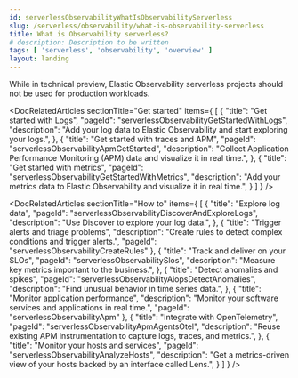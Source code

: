 ```yaml
---
id: serverlessObservabilityWhatIsObservabilityServerless
slug: /serverless/observability/what-is-observability-serverless
title: What is Observability serverless?
# description: Description to be written
tags: [ 'serverless', 'observability', 'overview' ]
layout: landing
---
```


<p><DocBadge template="technical preview" /></p>

<DocLandingHero
  title="Elastic Observability"
  description="Elastic Observability accelerates problem resolution with open, flexible, and unified observability powered by advanced machine learning and analytics. Elastic ingests all operational and business telemetry and correlates for faster root cause detection."
  image="observability"
  headerIcon="logoObservability"
  display="align"
/>

<DocCallOut color="warning" title="Production workloads">While in technical preview, Elastic Observability serverless projects should not be used for production workloads.</DocCallOut>

<DocRelatedArticles
  sectionTitle="Get started"
  items={
    [
      {
        "title": "Get started with Logs",
        "pageId": "serverlessObservabilityGetStartedWithLogs",
        "description": "Add your log data to Elastic Observability and start exploring your logs.",
      },
      {
        "title": "Get started with traces and APM",
        "pageId": "serverlessObservabilityApmGetStarted",
        "description": "Collect Application Performance Monitoring (APM) data and visualize it in real time.",
      },
      {
        "title": "Get started with metrics",
        "pageId": "serverlessObservabilityGetStartedWithMetrics",
        "description": "Add your metrics data to Elastic Observability and visualize it in real time.",
      }
    ]
  }
/>

<DocRelatedArticles
  sectionTitle="How to"
  items={
    [
      {
        "title": "Explore log data",
        "pageId": "serverlessObservabilityDiscoverAndExploreLogs",
        "description": "Use Discover to explore your log data.",
      },
      {
        "title": "Trigger alerts and triage problems",
        "description": "Create rules to detect complex conditions and trigger alerts.",
        "pageId": "serverlessObservabilityCreateRules"
      },
      {
       "title": "Track and deliver on your SLOs",
        "pageId": "serverlessObservabilitySlos",
        "description": "Measure key metrics important to the business.",
      },
      {
        "title": "Detect anomalies and spikes",
        "pageId": "serverlessObservabilityAiopsDetectAnomalies",
        "description": "Find unusual behavior in time series data.",
      },
      {
        "title": "Monitor application performance",
        "description": "Monitor your software services and applications in real time.",
        "pageId": "serverlessObservabilityApm"
      },
      {
        "title": "Integrate with OpenTelemetry",
        "pageId": "serverlessObservabilityApmAgentsOtel",
        "description": "Reuse existing APM instrumentation to capture logs, traces, and metrics.",
      },
      {
        "title": "Monitor your hosts and services",
        "pageId": "serverlessObservabilityAnalyzeHosts",
        "description": "Get a metrics-driven view of your hosts backed by an interface called Lens.",
      }
    ]
  }
/>

